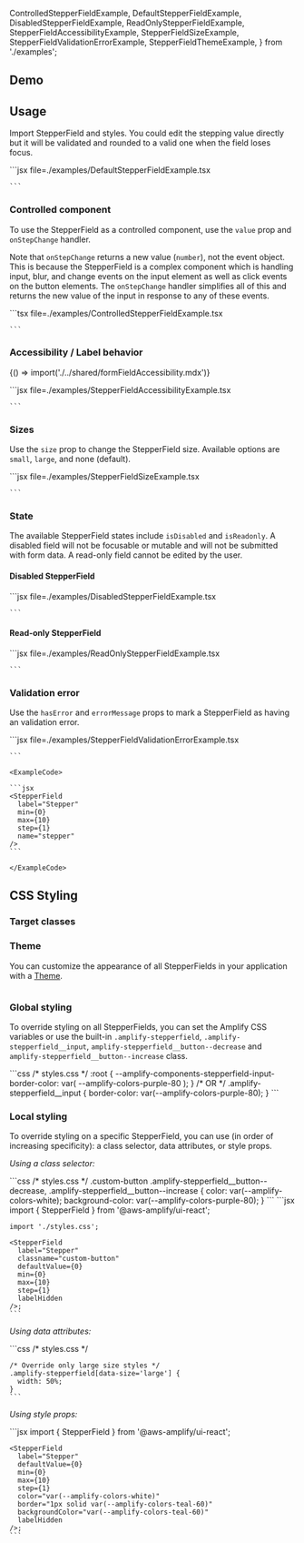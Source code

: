 
  ControlledStepperFieldExample,
  DefaultStepperFieldExample,
  DisabledStepperFieldExample,
  ReadOnlyStepperFieldExample,
  StepperFieldAccessibilityExample,
  StepperFieldSizeExample,
  StepperFieldValidationErrorExample,
  StepperFieldThemeExample,
} from './examples';

## Demo

<StepperFieldDemo />

## Usage

Import StepperField and styles. You could edit the stepping value directly but it will be validated and rounded to a valid one when the field loses focus.

<Example>
  <DefaultStepperFieldExample />

  <ExampleCode>
    ```jsx file=./examples/DefaultStepperFieldExample.tsx

    ```

  </ExampleCode>
</Example>

### Controlled component

To use the StepperField as a controlled component, use the `value` prop and `onStepChange` handler.

Note that `onStepChange` returns a new value (`number`), not the event object. This is because the StepperField is a complex component which is handling input, blur, and change events on the input element as well as click events on the button elements. The `onStepChange` handler simplifies all of this and returns the new value of the input in response to any of these events.

<Example>
  <ControlledStepperFieldExample />
  <ExampleCode>
    ```tsx file=./examples/ControlledStepperFieldExample.tsx

    ```

  </ExampleCode>
</Example>

### Accessibility / Label behavior

<Fragment>{() => import('./../shared/formFieldAccessibility.mdx')}</Fragment>

<Example>
  <StepperFieldAccessibilityExample />
  <ExampleCode>
    ```jsx file=./examples/StepperFieldAccessibilityExample.tsx

    ```

  </ExampleCode>
</Example>

### Sizes

Use the `size` prop to change the StepperField size. Available options are `small`, `large`, and none (default).

<Example>
  <StepperFieldSizeExample />
  <ExampleCode>
    ```jsx file=./examples/StepperFieldSizeExample.tsx

    ```

  </ExampleCode>
</Example>

### State

The available StepperField states include `isDisabled` and `isReadonly`. A disabled field will not be focusable or mutable and will not be submitted with form data. A read-only field cannot be edited by the user.

#### Disabled StepperField

<Example>
  <DisabledStepperFieldExample />
  <ExampleCode>
    ```jsx file=./examples/DisabledStepperFieldExample.tsx

    ```

  </ExampleCode>
</Example>

#### Read-only StepperField

<Example>
  <ReadOnlyStepperFieldExample />
  <ExampleCode>
    ```jsx file=./examples/ReadOnlyStepperFieldExample.tsx

    ```

  </ExampleCode>
</Example>

### Validation error

Use the `hasError` and `errorMessage` props to mark a StepperField as having an validation error.

<Example>
  <StepperFieldValidationErrorExample />
    <ExampleCode>
    ```jsx file=./examples/StepperFieldValidationErrorExample.tsx

    ```

  </ExampleCode>
</Example>

<StandardHTMLAttributes component="StepperField" link="input" element="<input>">
  <Example>
    <StepperField
      label="Stepper"
      min={0}
      max={10}
      step={1}
      name="stepper"
    />

    <ExampleCode>

    ```jsx
    <StepperField
      label="Stepper"
      min={0}
      max={10}
      step={1}
      name="stepper"
    />
    ```

    </ExampleCode>

  </Example>
</StandardHTMLAttributes>

## CSS Styling

### Target classes

<ComponentStyleDisplay componentName="StepperField" />

### Theme

<ThemeAlert />

You can customize the appearance of all StepperFields in your application with a [Theme](/theming).

<Example>
  <StepperFieldThemeExample />
  
<ExampleCode>

```tsx file=./examples/StepperFieldThemeExample.tsx

```

</ExampleCode>
</Example>

### Global styling

To override styling on all StepperFields, you can set the Amplify CSS variables or use the built-in `.amplify-stepperfield`, `.amplify-stepperfield__input`, `amplify-stepperfield__button--decrease` and `amplify-stepperfield__button--increase` class.

<Example>
  <StepperField
    label="Stepper"
    className="global-styling-example"
    defaultValue={0}
    min={0}
    max={10}
    step={1}
    labelHidden
  />

  <ExampleCode>
    ```css
    /* styles.css */
    :root {
      --amplify-components-stepperfield-input-border-color: var(
        --amplify-colors-purple-80
      );
    }
    /* OR */
    .amplify-stepperfield__input {
      border-color: var(--amplify-colors-purple-80);
    }
    ```
  </ExampleCode>
</Example>

### Local styling

To override styling on a specific StepperField, you can use (in order of increasing specificity): a class selector, data attributes, or style props.

_Using a class selector:_

<Example>
  <StepperField
    label="Stepper"
    className="custom-button"
    defaultValue={0}
    min={0}
    max={10}
    step={1}
    labelHidden
  />
  <ExampleCode>
    ```css
    /* styles.css */
    .custom-button .amplify-stepperfield__button--decrease,
    .amplify-stepperfield__button--increase {
      color: var(--amplify-colors-white);
      background-color: var(--amplify-colors-purple-80);
    }
    ```
  </ExampleCode>
  <ExampleCode>
    ```jsx
    import { StepperField } from '@aws-amplify/ui-react';

    import './styles.css';

    <StepperField
      label="Stepper"
      classname="custom-button"
      defaultValue={0}
      min={0}
      max={10}
      step={1}
      labelHidden
    />;
    ```

  </ExampleCode>
</Example>

_Using data attributes:_

<Example>
  <StepperField
    label="Stepper"
    className="data-attribute-large-size"
    defaultValue={0}
    min={0}
    max={10}
    size="large"
    step={1}
    labelHidden
  />
  <ExampleCode>
    ```css
    /* styles.css */

    /* Override only large size styles */
    .amplify-stepperfield[data-size='large'] {
      width: 50%;
    }
    ```

  </ExampleCode>
</Example>

_Using style props:_

<Example>
  <StepperField
    label="Stepper"
    defaultValue={0}
    min={0}
    max={10}
    step={1}
    backgroundColor="var(--amplify-colors-teal-60)"
    border="1px solid var(--amplify-colors-teal-60)"
    color="var(--amplify-colors-white)"
    labelHidden
  />
  <ExampleCode>
    ```jsx
    import { StepperField } from '@aws-amplify/ui-react';

    <StepperField
      label="Stepper"
      defaultValue={0}
      min={0}
      max={10}
      step={1}
      color="var(--amplify-colors-white)"
      border="1px solid var(--amplify-colors-teal-60)"
      backgroundColor="var(--amplify-colors-teal-60)"
      labelHidden
    />;
    ```

  </ExampleCode>
</Example>
